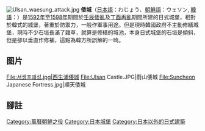 {{Infobox East Asian
|title=倭城
|sort=japanese1
|kanji=倭城
|kana=わじょう
|hepburn=Wajō
|hangul=왜성
|hanja=倭城
|rr=Waeseong
|mr=Waesŏng
}}
[[File:Ulsan_waesung_attack.jpg|thumb]]
'''倭城'''（[[日本語|日本語]]：わじょう、[[朝鮮語|朝鮮語]]：ウェソン, [[韓語|韓語]]：{{lang|ko|왜성}}）是[[1592年|1592年]]至[[1598年|1598年]]期間於[[壬辰衛國戰爭|壬辰倭亂]]及[[壬辰衛國戰爭|丁酉再亂]]期間所建的日式城堡，相對於韓式的城堡，著重於防禦力，一般作軍事用途。但是現時韓國政府不主動修繕城堡，現時不少石垣長滿了雜草，就算是修繕的城池，本身日式城堡的石垣是傾斜，但是卻以垂直作修補，這點為韓方所誤解的一畸。

== 图片 ==
<gallery>
File:서생포왜성.jpg|西生浦倭城
File:Ulsan Castle.JPG|蔚山倭城
File:Suncheon Japanese Fortress.jpg|順天倭城
</gallery>

== 腳註 ==
{{reflist}}
<references group="*"/>

{{coord missing|South Korea}}
{{Wiktionary}}

{{Authority control}}
[[Category:萬曆朝鮮之役|Category:萬曆朝鮮之役]]
[[Category:日本城堡|Category:日本城堡]]
[[Category:日本以外的日式建築|Category:日本以外的日式建築]]